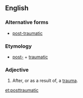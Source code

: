 ==English==

===Alternative forms===
*[[post-traumatic]]

===Etymology===
*[[post-]] + [[traumatic]]

===Adjective===
{{en-adj|-}}

#After, or as a result of, a [[trauma]].

[[et:posttraumatic]]